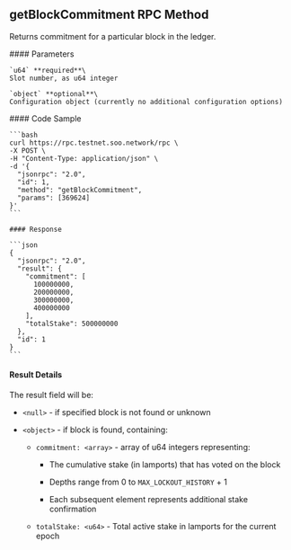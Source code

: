 ## getBlockCommitment RPC Method

Returns commitment for a particular block in the ledger.

<div className="grid grid-cols-2 gap-1 mt-2">
  <div className="col-span-1">
    #### Parameters

    `u64` **required**\
    Slot number, as u64 integer

    `object` **optional**\
    Configuration object (currently no additional configuration options)
  </div>

  <div className="col-span-1">
    #### Code Sample

    ```bash
    curl https://rpc.testnet.soo.network/rpc \
    -X POST \
    -H "Content-Type: application/json" \
    -d '{
      "jsonrpc": "2.0",
      "id": 1,
      "method": "getBlockCommitment",
      "params": [369624]
    }'
    ```

    #### Response

    ```json
    {
      "jsonrpc": "2.0",
      "result": {
        "commitment": [
          100000000,
          200000000,
          300000000,
          400000000
        ],
        "totalStake": 500000000
      },
      "id": 1
    }
    ```
  </div>
</div>

#### Result Details

The result field will be:

* `<null>` - if specified block is not found or unknown

* `<object>` - if block is found, containing:

  * `commitment: <array>` - array of u64 integers representing:

    * The cumulative stake (in lamports) that has voted on the block

    * Depths range from 0 to `MAX_LOCKOUT_HISTORY` + 1

    * Each subsequent element represents additional stake confirmation

  * `totalStake: <u64>` - Total active stake in lamports for the current epoch
